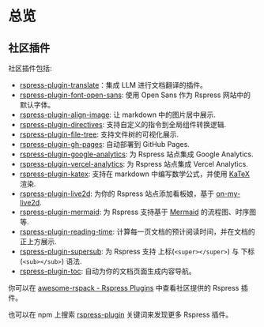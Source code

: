 # 总览

## 社区插件

社区插件包括:

- [rspress-plugin-translate](https://github.com/byteHulk/rspress-plugin-translate)：集成 LLM 进行文档翻译的插件。
- [rspress-plugin-font-open-sans](https://github.com/rspack-contrib/rspress-plugin-font-open-sans): 使用 Open Sans 作为 Rspress 网站中的默认字体。
- [rspress-plugin-align-image](https://github.com/linbudu599/rspress-plugins/tree/main/packages/rspress-plugin-align-image): 让 markdown 中的图片居中展示.
- [rspress-plugin-directives](https://github.com/linbudu599/rspress-plugins/tree/main/packages/rspress-plugin-directives): 支持自定义的指令到全局组件转换逻辑.
- [rspress-plugin-file-tree](https://github.com/linbudu599/rspress-plugins/tree/main/packages/rspress-plugin-file-tree): 支持文件树的可视化展示.
- [rspress-plugin-gh-pages](https://github.com/linbudu599/rspress-plugins/tree/main/packages/rspress-plugin-gh-pages): 自动部署到 GitHub Pages.
- [rspress-plugin-google-analytics](https://github.com/linbudu599/rspress-plugins/tree/main/packages/rspress-plugin-google-analytics): 为 Rspress 站点集成 Google Analytics.
- [rspress-plugin-vercel-analytics](https://github.com/linbudu599/rspress-plugins/tree/main/packages/rspress-plugin-vercel-analytics): 为 Rspress 站点集成 Vercel Analytics.
- [rspress-plugin-katex](https://github.com/linbudu599/rspress-plugins/tree/main/packages/rspress-plugin-katex): 支持在 markdown 中编写数学公式，并使用 [KaTeX](https://katex.org/) 渲染.
- [rspress-plugin-live2d](https://github.com/linbudu599/rspress-plugins/tree/main/packages/rspress-plugin-live2d): 为你的 Rspress 站点添加看板娘，基于 [on-my-live2d](https://oml2d.com/).
- [rspress-plugin-mermaid](https://github.com/linbudu599/rspress-plugins/tree/main/packages/rspress-plugin-mermaid): 为 Rspress 支持基于 [Mermaid](https://mermaid.js.org/#/) 的流程图、时序图等.
- [rspress-plugin-reading-time](https://github.com/linbudu599/rspress-plugins/tree/main/packages/rspress-plugin-reading-time): 计算每一页文档的预计阅读时间，并在文档的正上方展示.
- [rspress-plugin-supersub](https://github.com/linbudu599/rspress-plugins/tree/main/packages/rspress-plugin-supersub): 为 Rspress 支持 上标(`<super></super>`) 与 下标(`<sub></sub>`) 语法.
- [rspress-plugin-toc](https://github.com/linbudu599/rspress-plugins/tree/main/packages/rspress-plugin-toc): 自动为你的文档页面生成内容导航。

你可以在 [awesome-rspack - Rspress Plugins](https://github.com/web-infra-dev/awesome-rspack?tab=readme-ov-file#rspress-plugins) 中查看社区提供的 Rspress 插件。

也可以在 npm 上搜索 [rspress-plugin](https://www.npmjs.com/search?q=rspress-plugin&ranking=popularity) 关键词来发现更多 Rspress 插件。
